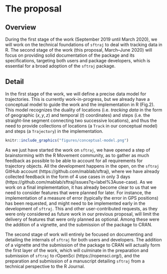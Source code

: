 # The proposal
<!--
This is where the proposal should be outlined. 
-->

## Overview
<!--
At a high-level address what your proposal is and how it will address the problem identified. Highlight any benefits to the R Community that follow from solving the problem. This should be your most compelling section.
-->

During the first stage of the work (September 2019 until March 2020),
we will work on the technical foundations of `sftraj` to deal with
tracking data in R. The second stage of the work (this proposal,
March–June 2020) will focus on providing solid documentation of the
package and its specifications, targeting both users and package
developers, which is essential for a broad adoption of the `sftraj`
package.


## Detail
<!--
Go into more detail about the specifics of the project and it delivers against the problem.

Depending on project type the detail section should include:

 - [ ] Minimum Viable Product
 - [ ] Architecture
 - [ ] Assumptions
-->

In the first stage of the work, we will define a precise data model
for trajectories. This is currently work-in-progress, but we already
have a conceptual model to guide the work and the implementation in R
(Fig.2). This model recognizes the duality of locations
(i.e. *tracking data* in the form of geographic $(x,y,z)$ and temporal
$(t)$ coordinates) and steps (i.e. the straight-line segment
connecting two successive locations), and thus the need to provide
collections of locations (a `Track` in our conceptual model) and steps
(a `Trajectory`) in the implementation.

```r
knitr::include_graphics("figures/conceptual-model.png")
```

As we just have started the work on `sftraj`, we have opened a step of
brainstorming with the R Movement community, as to gather as much
feedback as possible to be able to account for all requirements for
trajectory objects. All the development happens in the open, on the
`sftraj` GitHub account (https://github.com/mablab/sftraj), where we
have already collected feedback in the form of 4 use cases in only 3
days (https://github.com/mablab/sftraj/issues?q=label%3Ause-case).  As
we work on a final implementation, it has already become clear to us
that we need to consider features that were planned for later. For
instance, the implementation of a measure of error (typically the
error in GPS positions) has been requested, and might need to be
implemented early in the development of `sftraj`. This and other
user-contributed requests, as they were only considered as future work
in our previous proposal, will limit the delivery of features that
were only planned as optional. Among these were the addition of a
vignette, and the submission of the package to CRAN.

The second stage of work will entirely be focused on documenting and
detailing the internals of `sftraj` for both users and developers.
The addition of a vignette and the submission of the package to CRAN
will actually form the first layer of the work, which will culminate
in the preparation and submission of `sftraj` to rOpenSci
(https://ropensci.org/), and the preparation and submission of a
manuscript detailing `sftraj` from a technical perspective to the R
Journal.

